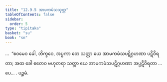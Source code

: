 ```yaml
---
title: "12.9.5 အာမကမံသသုတ္တ"
tableOfContents: false
sidebar:
  order: 5
type: "tipitaka"
basket: "su"
book: "sn"
---
```



<DynamicBreadcrumb />

<Division number="1155" book="sn" e="ch" v="18" p="451">

<Paragraph number="2490" book="sn">
…  “ဧဝမေဝ ခေါ, ဘိက္ခဝေ, အပ္ပကာ တေ သတ္တာ ယေ အာမကမံသပဋိဂ္ဂဟဏာ ပဋိဝိရတာ; အထ ခေါ ဧတေဝ ဗဟုတရာ သတ္တာ ယေ အာမကမံသပဋိဂ္ဂဟဏာ အပ္ပဋိဝိရတာ …ပေ… .

</Paragraph>
</Division>

<Paragraph number="2491" type="center" book="sn">
ပဉ္စမံ.
</Paragraph>